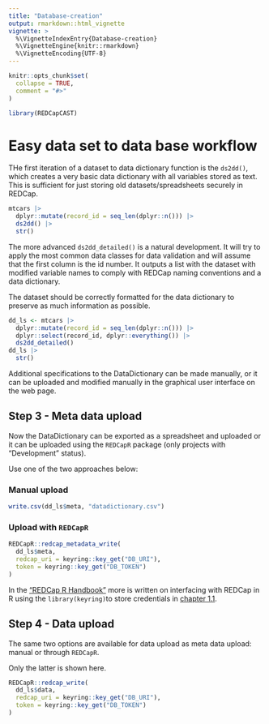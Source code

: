 ```yaml
---
title: "Database-creation"
output: rmarkdown::html_vignette
vignette: >
  %\VignetteIndexEntry{Database-creation}
  %\VignetteEngine{knitr::rmarkdown}
  %\VignetteEncoding{UTF-8}
---
```


```r
knitr::opts_chunk$set(
  collapse = TRUE,
  comment = "#>"
)
```

```r
library(REDCapCAST)
```

# Easy data set to data base workflow

THe first iteration of a dataset to data dictionary function is the `ds2dd()`, which creates a very basic data dictionary with all variables stored as text. This is sufficient for just storing old datasets/spreadsheets securely in REDCap.

```r
mtcars |>
  dplyr::mutate(record_id = seq_len(dplyr::n())) |>
  ds2dd() |>
  str()
```

The more advanced `ds2dd_detailed()` is a natural development. It will try to apply the most common data classes for data validation and will assume that the first column is the id number. It outputs a list with the dataset with modified variable names to comply with REDCap naming conventions and a data dictionary. 

The dataset should be correctly formatted for the data dictionary to preserve as much information as possible.

```r
dd_ls <- mtcars |>
  dplyr::mutate(record_id = seq_len(dplyr::n())) |>
  dplyr::select(record_id, dplyr::everything()) |>
  ds2dd_detailed()
dd_ls |> 
  str()
```

Additional specifications to the DataDictionary can be made manually, or it can be uploaded and modified manually in the graphical user interface on the web page.

## Step 3 - Meta data upload

Now the DataDictionary can be exported as a spreadsheet and uploaded or it can be uploaded using the `REDCapR` package (only projects with "Development" status).

Use one of the two approaches below:

### Manual upload

```r
write.csv(dd_ls$meta, "datadictionary.csv")
```

### Upload with `REDCapR`

```r
REDCapR::redcap_metadata_write(
  dd_ls$meta,
  redcap_uri = keyring::key_get("DB_URI"),
  token = keyring::key_get("DB_TOKEN")
)
```

In the ["REDCap R Handbook"](https://agdamsbo.github.io/redcap-r-handbook/) more is written on interfacing with REDCap in R using the `library(keyring)`to store credentials in [chapter 1.1](https://agdamsbo.github.io/redcap-r-handbook/access.html#sec-getting-access).

## Step 4 - Data upload

The same two options are available for data upload as meta data upload: manual or through `REDCapR`.

Only the latter is shown here.

```r
REDCapR::redcap_write(
  dd_ls$data,
  redcap_uri = keyring::key_get("DB_URI"),
  token = keyring::key_get("DB_TOKEN")
)
```
